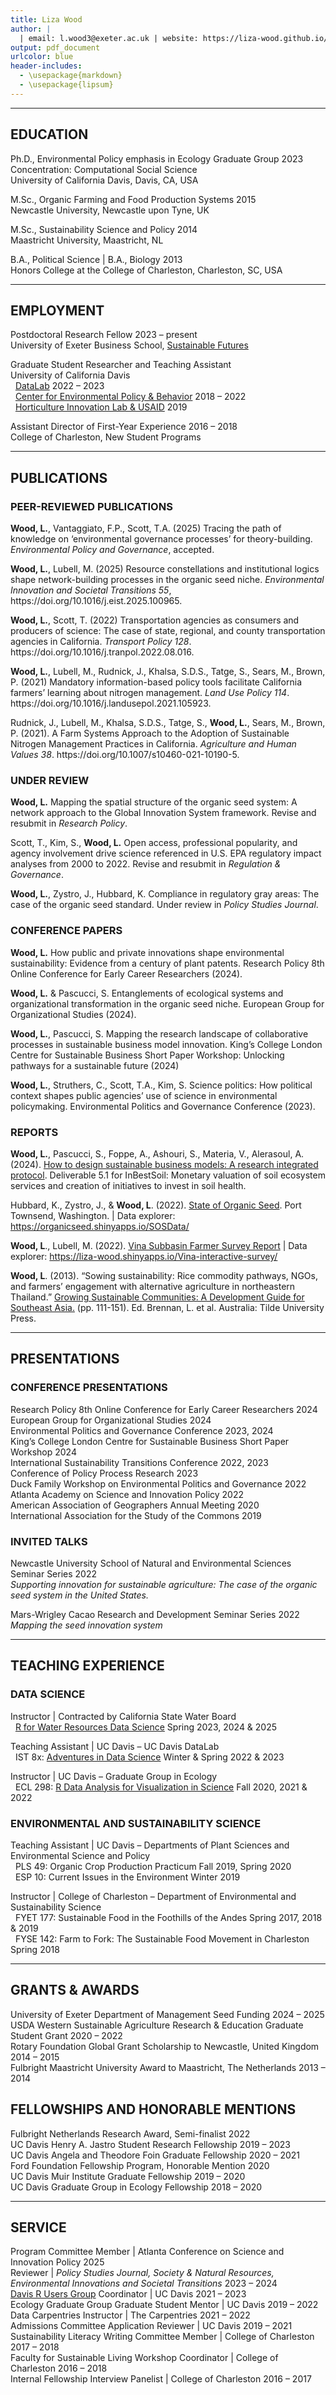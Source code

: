 ```yaml
---
title: Liza Wood
author: | 
  | email: l.wood3@exeter.ac.uk | website: https://liza-wood.github.io/
output: pdf_document
urlcolor: blue
header-includes:
  - \usepackage{markdown}
  - \usepackage{lipsum}
---
```


***
  
## EDUCATION

Ph.D., Environmental Policy emphasis in Ecology Graduate Group    \hfill 2023    
Concentration: Computational Social Science  
University of California Davis, Davis, CA, USA     

M.Sc., Organic Farming and Food Production Systems  \hfill 2015  
Newcastle University, Newcastle upon Tyne, UK    

M.Sc., Sustainability Science and Policy  \hfill 2014    
Maastricht University, Maastricht, NL     

B.A., Political Science | B.A., Biology  \hfill 2013    	
Honors College at the College of Charleston, Charleston, SC, USA    

***

## EMPLOYMENT  

Postdoctoral Research Fellow  \hfill 2023 – present  
University of Exeter Business School, [Sustainable Futures](https://business-school.exeter.ac.uk/management/about/sustainable-futures/)  

Graduate Student Researcher and Teaching Assistant  
University of California Davis   
&nbsp;&nbsp;[DataLab](https://datalab.ucdavis.edu) \hfill 2022 – 2023  
&nbsp;&nbsp;[Center for Environmental Policy & Behavior](https://environmentalpolicy.ucdavis.edu) \hfill 2018 – 2022  
&nbsp;&nbsp;[Horticulture Innovation Lab & USAID](https://horticulture.ucdavis.edu/) \hfill 2019

Assistant Director of First-Year Experience  \hfill 2016 – 2018    
College of Charleston, New Student Programs  
<!---
Climate & Fisheries Extension Researcher  \hfill 2012 – 2013  
South Carolina Sea Grant Consortium
--->

***  

## PUBLICATIONS

### PEER-REVIEWED PUBLICATIONS  

**Wood, L.**, Vantaggiato, F.P., Scott, T.A. (2025) Tracing the path of knowledge on ‘environmental governance processes’ for theory-building. _Environmental Policy and Governance_, accepted. 

**Wood, L.**, Lubell, M. (2025) Resource constellations and institutional logics shape network-building processes in the organic seed niche. _Environmental Innovation and Societal Transitions 55_,  https://doi.org/10.1016/j.eist.2025.100965. 

**Wood, L.**, Scott, T. (2022) Transportation agencies as consumers and producers of science: The case of state, regional, and county transportation agencies in California. *Transport Policy 128*. https://doi.org/10.1016/j.tranpol.2022.08.016.   

**Wood, L.**, Lubell, M., Rudnick, J., Khalsa, S.D.S., Tatge, S., Sears, M., Brown, P. (2021) Mandatory information-based policy tools facilitate California farmers’ learning about nitrogen management. *Land Use Policy 114*. https://doi.org/10.1016/j.landusepol.2021.105923.    

Rudnick, J., Lubell, M., Khalsa, S.D.S., Tatge, S., **Wood, L.**, Sears, M., Brown, P. (2021). A Farm Systems Approach to the Adoption of Sustainable Nitrogen Management Practices in California. *Agriculture and Human Values 38*. https://doi.org/10.1007/s10460-021-10190-5.  

### UNDER REVIEW     

**Wood, L.** Mapping the spatial structure of the organic seed system: A network approach to the Global Innovation System framework. Revise and resubmit in _Research Policy_. 

Scott, T., Kim, S., **Wood, L.** Open access, professional popularity, and agency involvement drive science referenced in U.S. EPA regulatory impact analyses from 2000 to 2022. Revise and resubmit in _Regulation & Governance_. 

**Wood, L.**, Zystro, J., Hubbard, K. Compliance in regulatory gray areas: The case of the organic seed standard. Under review in _Policy Studies Journal_. 

### CONFERENCE PAPERS

**Wood, L.** How public and private innovations shape environmental sustainability: Evidence from a century of plant patents. Research Policy 8th Online Conference for Early Career Researchers (2024).  

**Wood, L.** & Pascucci, S. Entanglements of ecological systems and organizational transformation in the organic seed niche. European Group for Organizational Studies (2024).  

**Wood, L.**, Pascucci, S. Mapping the research landscape of collaborative processes in sustainable business model innovation. King's College London Centre for Sustainable Business Short Paper Workshop: Unlocking pathways for a sustainable future (2024)   

**Wood, L.**, Struthers, C., Scott, T.A., Kim, S. Science politics: How political context shapes public agencies’ use of science in environmental policymaking. Environmental Politics and Governance Conference (2023).  


### REPORTS        

**Wood, L.**, Pascucci, S., Foppe, A., Ashouri, S., Materia, V., Alerasoul, A. (2024). [How to design sustainable business models: A research integrated protocol](https://zenodo.org/records/14224521). Deliverable 5.1 for InBestSoil: Monetary valuation of soil ecosystem services and creation of initiatives to invest in soil health.  

Hubbard, K., Zystro, J., & **Wood, L**. (2022). [State of Organic Seed](https://stateoforganicseed.org/state-of-organic-seed-2022/). Port Townsend, Washington. \| Data explorer: <https://organicseed.shinyapps.io/SOSData/>

**Wood, L**., Lubell, M. (2022). [Vina Subbasin Farmer Survey Report](https://www.buttecounty.net/DocumentCenter/View/5316/Agricultural-Irrigation-Efficiency-Study-Report-PDF) \| Data explorer: <https://liza-wood.shinyapps.io/Vina-interactive-survey/>

**Wood, L**. (2013). "Sowing sustainability: Rice commodity pathways, NGOs, and farmers' engagement with alternative agriculture in northeastern Thailand." [Growing Sustainable Communities: A Development Guide for Southeast Asia.](https://books.google.com/books/about/Growing_Sustainable_Communities.html?id=sTtZAQAACAAJ&source=kp_book_description) (pp. 111-151). Ed. Brennan, L. et al. Australia: Tilde University Press. 

***


## PRESENTATIONS  

### CONFERENCE PRESENTATIONS  

Research Policy 8th Online Conference for Early Career Researchers \hfill 2024  
European Group for Organizational Studies \hfill 2024  
Environmental Politics and Governance Conference \hfill 2023, 2024  
King's College London Centre for Sustainable Business Short Paper Workshop \hfill 2024  
International Sustainability Transitions Conference  \hfill 2022, 2023   
Conference of Policy Process Research  \hfill 2023  
Duck Family Workshop on Environmental Politics and Governance  \hfill 2022   
Atlanta Academy on Science and Innovation Policy  \hfill 2022   
American Association of Geographers Annual Meeting  \hfill 2020   
International Association for the Study of the Commons  \hfill 2019  

### INVITED TALKS    

Newcastle University School of Natural and Environmental Sciences Seminar Series  \hfill 2022  
_Supporting innovation for sustainable agriculture: The case of the organic seed system in the United States._ 

Mars-Wrigley Cacao Research and Development Seminar Series \hfill 2022   
_Mapping the seed innovation system_  


***

## TEACHING EXPERIENCE   

### DATA SCIENCE   

Instructor |  Contracted by California State Water Board   
&nbsp;&nbsp;[R for Water Resources Data Science](https://www.r4wrds.com/) \hfill Spring 2023, 2024 & 2025  
  
Teaching Assistant | UC Davis -- UC Davis DataLab   
&nbsp;&nbsp;IST 8x: [Adventures in Data Science](https://ucdavisdatalab.github.io/adventures_in_data_science/) \hfill Winter & Spring 2022 & 2023
  
Instructor |  UC Davis -- Graduate Group in Ecology  
&nbsp;&nbsp;ECL 298: [R Data Analysis for Visualization in Science](https://gge-ucd.github.io/R-DAVIS/)  \hfill Fall 2020, 2021 & 2022  

### ENVIRONMENTAL AND SUSTAINABILITY SCIENCE  

Teaching Assistant | UC Davis -- Departments of Plant Sciences and Environmental Science and Policy  
&nbsp;&nbsp;PLS 49: Organic Crop Production Practicum  \hfill Fall 2019, Spring 2020      
&nbsp;&nbsp;ESP 10: Current Issues in the Environment  \hfill Winter 2019   

Instructor |  College of Charleston -- Department of Environmental and Sustainability Science  
&nbsp;&nbsp;FYET 177: Sustainable Food in the Foothills of the Andes \hfill Spring 2017, 2018 & 2019    
&nbsp;&nbsp;FYSE 142: Farm to Fork: The Sustainable Food Movement in Charleston \hfill Spring 2018  
  
***

## GRANTS & AWARDS  
University of Exeter Department of Management Seed Funding  \hfill 2024 – 2025  
USDA Western Sustainable Agriculture Research & Education Graduate Student Grant \hfill 2020 – 2022   
Rotary Foundation Global Grant Scholarship to Newcastle, United Kingdom \hfill 2014 – 2015   
Fulbright Maastricht University Award to Maastricht, The Netherlands \hfill 2013 – 2014  

## FELLOWSHIPS AND HONORABLE MENTIONS 
Fulbright Netherlands Research Award, Semi-finalist  \hfill 2022  
UC Davis Henry A. Jastro Student Research Fellowship \hfill 2019 – 2023  
UC Davis Angela and Theodore Foin Graduate Fellowship \hfill 2020 – 2021    
Ford Foundation Fellowship Program, Honorable Mention \hfill  2020  
UC Davis Muir Institute Graduate Fellowship \hfill 2019 – 2020   
UC Davis Graduate Group in Ecology Fellowship \hfill 2018 – 2020    

***   

## SERVICE

Program Committee Member | Atlanta Conference on Science and Innovation Policy \hfill  2025  
Reviewer | _Policy Studies Journal, Society & Natural Resources, Environmental Innovations and Societal Transitions_ \hfill  2023 – 2024  
[Davis R Users Group](https://d-rug.github.io/) Coordinator | UC Davis \hfill  2021 – 2023  
Ecology Graduate Group Graduate Student Mentor | UC Davis  \hfill  2019 – 2022   
Data Carpentries Instructor | The Carpentries \hfill  2021 – 2022    
Admissions Committee Application Reviewer | UC Davis \hfill  2019 – 2021       
Sustainability Literacy Writing Committee Member | College of Charleston \hfill  2017 – 2018      
Faculty for Sustainable Living Workshop Coordinator | College of Charleston \hfill  2016 – 2018   
Internal Fellowship Interview Panelist | College of Charleston \hfill  2016 – 2017 

<!---
***  

## COMPUTATIONAL & STATISTICAL TRAINING 
Applied Statistical Modeling: Multi-level and Bayesian approaches | UC Davis PLS 298 \hfill  2021      
Introduction to Social and Ecological Network Analysis Short Course | SESYNC   \hfill  2020  
Political Science Quantitative Methods I & II | UC Davis POL 212 & 213  \hfill  2020       
Algorithmic Reading: Quantitative Text Analysis in R | UC Davis STS 275   \hfill   2020      
Social Network Analysis Short Course | UC Davis PHR 298 \hfill 2019  
Introduction to Computational Social Science | UC Davis CMN 275    \hfill   2019    
--->